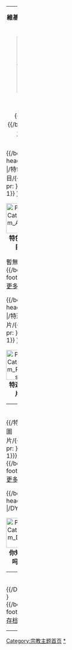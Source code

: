 {| width="100%" cellpadding="5" cellspacing="5" style="background:white; border-style:solid; border-width:4px; border-color:#FFFF00;"
| width="55%" valign="top" style="padding: 0; margin:0;" | 
{{browsebar}}
{{宗教浏览条}}
<div style="margin: 0; text-align: center;">
<p style="margin: 0 0 0 3%; font-size: 150%; line-height: 1.5;">
'''維基百科天主教主題頁'''
</p>
<center>[[File:Emblem_of_the_Holy_See_usual.svg|75px]]{{fontsize|250%|'''{{fontcolor|#FFFF00|CATHOLICISM}} {{fontcolor|black|PORTAL}}'''}}[[File:Pope_Francis_in_March_2013_(cropped).jpg|75px]]</center>
<br />
<div style="width:100%">
{{/Header}}
{{Portal:天主教/box-header|　|Portal:天主教/Intro|}}
{{Portal:天主教/Intro}}
{{/box-footer|[[天主教|'''了解更多...''']]}}

</div>

</div>

</div>

<div style="float: left; width: 48%;">

{{/box-header|　|{{FULLPAGENAME}}/特色條目/{{#expr: {{rand|3|{{mod|{{#time:U}}|{{{seed|17}}}}} }} + 1}} }}
<center>[[Image:Portal_Catholicism_Article.gif|80px]]<br />'''特色條目'''</center>
暫無
{{/box-footer|[[Portal:天主教/特色條目|更多...]]}}

{{/box-header|　|{{FULLPAGENAME}}/特選圖片/{{#expr: {{rand|4|{{mod|{{#time:U}}|{{{seed|17}}}}} }} + 1}} }}
<center>[[File:Portal_Catholicism_Pictures.gif|80px]]<br />'''特選圖片'''</center>
----
<br />
{{/特選圖片/{{#expr: {{rand|10|{{mod|{{#time:U}}|{{{seed|17}}}}} }} + 1}}}}
{{/box-footer|[[Portal:天主教/特選圖片|更多...]]}}

{{/box-header|　|{{FULLPAGENAME}}/DYK}}
<center>[[File:Portal_Catholicism_DYK.gif|80px]]<br />'''你知道吗？'''</center>
----
<br />
{{/DYK}}
{{/box-footer|[[Portal:天主教/DYK/Archives|存档]]}}
</div>

<div style="float:right; width:48%"> <!-- This margin should be right of the above -->
{{/box-header|本月节庆|{{FULLPAGENAME}}/Festival/{{CURRENTYEAR}}/{{CURRENTMONTH}}|}}
{{{{FULLPAGENAME}}/Festival/{{CURRENTYEAR}}/{{CURRENTMONTH}}}}
{{/box-footer|[[{{FULLPAGENAME}}/Festival/{{CURRENTYEAR}}|存档]]}}

{{/box-header|新闻动态|{{FULLPAGENAME}}/News|}}
{{{{FULLPAGENAME}}/News}}
{{/box-footer|[[{{FULLPAGENAME}}/News/Archives|存档]]}}

{{/box-header|页面分类|:分类:天主教}}
<categorytree>天主教</categorytree>
{{/box-footer|}}

</div>
{{clear}}

{{/box-header|参与主题|{{FULLPAGENAME}}/Things you can do|}}
{{{{FULLPAGENAME}}/Things you can do}}
{{/box-footer|}}

{{/box-header|其他专题|{{FULLPAGENAME}}/Related portals|}}
{{{{FULLPAGENAME}}/Related portals}}
{{/box-footer|}}

|}

[[Category:宗教主题首页|Category:宗教主题首页]]
[[Category:天主教|*]]